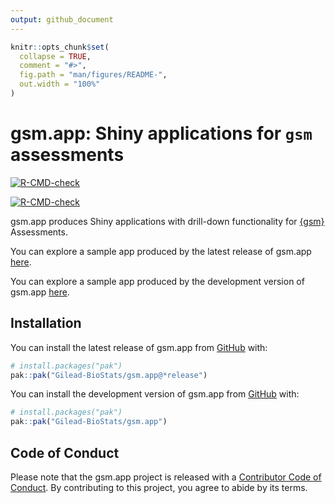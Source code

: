 ```yaml
---
output: github_document
---
```


<!-- README.md is generated from README.Rmd. Please edit that file -->

```r
knitr::opts_chunk$set(
  collapse = TRUE,
  comment = "#>",
  fig.path = "man/figures/README-",
  out.width = "100%"
)
```

# gsm.app: Shiny applications for `gsm` assessments

<!-- badges: start -->
::: {.pkgdown-release}
[![R-CMD-check](https://github.com/Gilead-BioStats/gsm.app/actions/workflows/R-CMD-check.yaml/badge.svg)](https://github.com/Gilead-BioStats/gsm.app/actions/workflows/R-CMD-check.yaml)
:::
::: {.pkgdown-devel}
[![R-CMD-check](https://github.com/Gilead-BioStats/gsm.app/actions/workflows/R-CMD-check-dev.yaml/badge.svg)](https://github.com/Gilead-BioStats/gsm.app/actions/workflows/R-CMD-check-dev.yaml)
:::
<!-- badges: end -->

gsm.app produces Shiny applications with drill-down functionality for [{gsm}](https://github.com/Gilead-BioStats/gsm.core) Assessments.

::: {.pkgdown-release}
You can explore a sample app produced by the latest release of gsm.app [here](https://openrbqm.shinyapps.io/gsm-app).
:::
::: {.pkgdown-devel}
You can explore a sample app produced by the development version of gsm.app [here](https://openrbqm.shinyapps.io/gsm-app-dev).
:::

## Installation

::: {.pkgdown-release}
You can install the latest release of gsm.app from [GitHub](https://github.com/) with:

``` r
# install.packages("pak")
pak::pak("Gilead-BioStats/gsm.app@*release⁠")
```
:::
::: {.pkgdown-devel}
You can install the development version of gsm.app from [GitHub](https://github.com/) with:

``` r
# install.packages("pak")
pak::pak("Gilead-BioStats/gsm.app")
```
:::

## Code of Conduct

Please note that the gsm.app project is released with a [Contributor Code of Conduct](https://gilead-biostats.github.io/gsm.app/CODE_OF_CONDUCT.html). By contributing to this project, you agree to abide by its terms.

